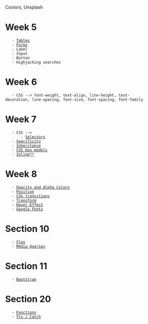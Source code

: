 Coolors, Unsplash

= Week 5 =
    - [[Tables]]
    - [[Forms]]
    - Label
    - Input
    - Button
    - Highjacking searches
= Week 6 =
    - CSS --> font-weight, text-align, line-height, text-decoration, line-spacing, font-size, font-spacing, font-family
= Week 7 =
    - CSS -->
        - [[Selectors]]
    - [[Specificity]]
    - [[Inheritance]]
    - [[CSS box models]]
    - [[Inline**]]
= Week 8 =
    - [[Opacity and Alpha Colors]]
    - [[Position]]
    - [[CSS transitions]]
    - [[Transform]]
    - [[Hover Effect]]
    - [[Google Fonts]]
= Section 10 =
    - [[Flex]]
    - [[Media Queries]]
= Section 11 =
    - [[Bootstrap]]
= Section 20 =
    - [[Functions]]
    - [[Try / Catch]]
